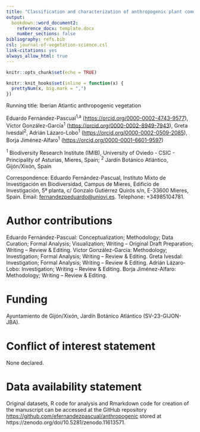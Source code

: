 ```yaml
---
title: "Classification and characterization of anthropogenic plant communities in the northwestern Iberian Peninsula"
output: 
  bookdown::word_document2:
    reference_docx: template.docx
    number_sections: false
bibliography: refs.bib
csl: journal-of-vegetation-science.csl
link-citations: yes
always_allow_html: true
---
```


```r
knitr::opts_chunk$set(echo = TRUE)
```

```r
knitr::knit_hooks$set(inline = function(x) {
  prettyNum(x, big.mark = ",")
})
```

Running title: Iberian Atlantic anthropogenic vegetation

Eduardo Fernández-Pascual^1,a^ (<https://orcid.org/0000-0002-4743-9577>), Víctor González-García^1^ (<https://orcid.org/0000-0002-8949-7943>), Greta Ivesdal^2^, Adrián Lázaro-Lobo^1^ (<https://orcid.org/0000-0002-0509-2085>), Borja Jiménez-Alfaro^1^ (<https://orcid.org/0000-0001-6601-9597>)

^1^ Biodiversity Research Institute (IMIB), University of Oviedo - CSIC - Principality of Asturias, Mieres, Spain; ^2^ Jardín Botánico Atlántico, Gijón/Xixón, Spain

Correspondence: Eduardo Fernández-Pascual, Instituto Mixto de Investigación en Biodiversidad, Campus de Mieres, Edificio de Investigación, 5ª planta, c/ Gonzalo Gutiérrez Quirós s/n, E-33600 Mieres, Spain. Email: [fernandezpeduardo\@uniovi.es](mailto:fernandezpeduardo@uniovi.es){.email}. Telephone: +34985104781.

# Author contributions

Eduardo Fernández-Pascual: Conceptualization; Methodology; Data Curation; Formal Analysis; Visualization; Writing – Original Draft Preparation; Writing – Review & Editing. Víctor González-García: Methodology; Investigation; Formal Analysis; Writing – Review & Editing. Greta Ivesdal: Investigation; Formal Analysis; Writing – Review & Editing. Adrián Lázaro-Lobo: Investigation; Writing – Review & Editing. Borja Jiménez-Alfaro: Methodology; Writing – Review & Editing.

# Funding

Ayuntamiento de Gijón/Xixón, Jardín Botánico Atlántico (SV-23-GIJON-JBA).

# Conflict of interest statement

None declared.

# Data availability statement

Original datasets, R code for analysis and Rmarkdown code for creation of the manuscript can be accessed at the GitHub repository <https://github.com/efernandezpascual/anthropogenic> stored at https://zenodo.org/doi/10.5281/zenodo.11613571.